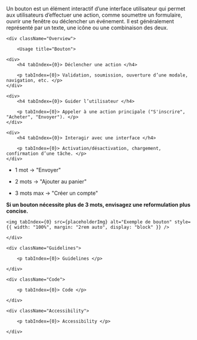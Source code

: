 


<Meta title="Components/Button" />

<HeaderComponent title="Button" linkFigma="https://www.figma.com/design/Wiy8uWsWjoagf95lOmPXNU/01.0-Design-System-RTE---WEB?node-id=1-150&p=f&m=dev" linkGithub="https://github.com/rte-france/design-system-rte/tree/main/packages/angular/projects/ds-rte-lib/src//lib/components/button">

<p tabIndex={0}>Un bouton est un élément interactif d’une interface utilisateur qui permet aux utilisateurs d’effectuer une action, comme soumettre un formulaire, ouvrir une fenêtre ou déclencher un événement. Il est généralement représenté par un texte, une icône ou une combinaison des deux.</p>

</HeaderComponent>

<StorybookTabs>

    <div className="Overview">

        <Usage title="Bouton">

    <div>
        <h4 tabIndex={0}> Déclencher une action </h4>

        <p tabIndex={0}> Validation, soumission, ouverture d’une modale, navigation, etc. </p>
    </div>

    <div>
        <h4 tabIndex={0}> Guider l’utilisateur </h4>

        <p tabIndex={0}> Appeler à une action principale ("S'inscrire", "Acheter", "Envoyer"). </p>
    </div>

    <div>
        <h4 tabIndex={0}> Interagir avec une interface </h4>

        <p tabIndex={0}> Activation/désactivation, chargement, confirmation d’une tâche. </p>
    </div>

</Usage>

<IconTitle title="Exemples d'utilisation" icon="heart_outlined" />

- <p tabIndex={0}> 1 mot → "Envoyer" </p>
- <p tabIndex={0}> 2 mots → "Ajouter au panier" </p>
- <p tabIndex={0}> 3 mots max → "Créer un compte" </p>

<b tabIndex={0}>Si un bouton nécessite plus de 3 mots, envisagez une reformulation plus concise.</b>


<div style={{ display: "flex", flexDirection: "row", justifyContent: "space-between", alignItems: "center"}}>

<UtilisationExemple toDo={true} img={placeholderImg} />

<UtilisationExemple toDo={false} img={placeholderImg} />

</div>

    <img tabIndex={0} src={placeholderImg} alt="Exemple de bouton" style={{ width: "100%", margin: "2rem auto", display: "block" }} />

    </div>

    <div className="Guidelines">

        <p tabIndex={0}> Guidelines </p>

    </div>

    <div className="Code">

        <p tabIndex={0}> Code </p>

    </div>

    <div className="Accessibility">

        <p tabIndex={0}> Accessibility </p>

    </div>

</StorybookTabs>

